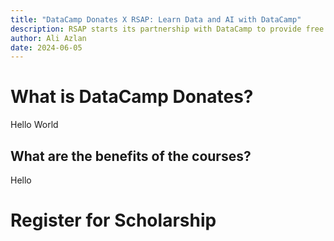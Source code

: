 ```yaml
---
title: "DataCamp Donates X RSAP: Learn Data and AI with DataCamp"
description: RSAP starts its partnership with DataCamp to provide free courses on data and AI.
author: Ali Azlan
date: 2024-06-05
---
```



# What is DataCamp Donates? 
Hello World

## What are the benefits of the courses?

Hello

# Register for Scholarship